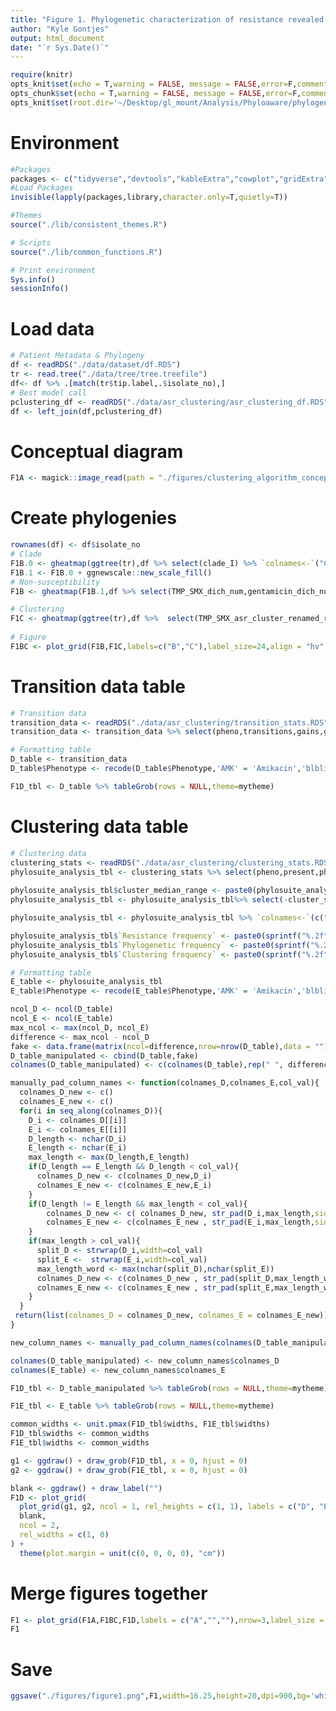 ```yaml
---
title: "Figure 1. Phylogenetic characterization of resistance revealed differential patterns of resistance emergence and spread for five antibiotic phenotypes among clinical carbapenem-resistant Klebsiella pneumoniae sequence type 258 isolates"
author: "Kyle Gontjes"
output: html_document
date: "`r Sys.Date()`"
---
```


 
```r
require(knitr)
opts_knit$set(echo = T,warning = FALSE, message = FALSE,error=F,comment=NA) 
opts_chunk$set(echo = T,warning = FALSE, message = FALSE,error=F,comment=NA)
opts_knit$set(root.dir='~/Desktop/gl_mount/Analysis/Phyloaware/phylogenetic-resistance-ms/')
```

# Environment
```r
#Packages
packages <- c("tidyverse","devtools","kableExtra","cowplot","gridExtra",'hues','magick','ggtree','ape','ggnewscale','grid')   
#Load Packages
invisible(lapply(packages,library,character.only=T,quietly=T))

#Themes
source("./lib/consistent_themes.R")

# Scripts
source("./lib/common_functions.R")

# Print environment
Sys.info()
sessionInfo()
```

# Load data
```r
# Patient Metadata & Phylogeny
df <- readRDS("./data/dataset/df.RDS")
tr <- read.tree("./data/tree/tree.treefile")   
df<- df %>% .[match(tr$tip.label,.$isolate_no),] 
# Best model call
pclustering_df <- readRDS("./data/asr_clustering/asr_clustering_df.RDS")
df <- left_join(df,pclustering_df)
```

# Conceptual diagram
```r
F1A <- magick::image_read(path = "./figures/clustering_algorithm_conceptual_figure.png") %>% image_ggplot()
```

# Create phylogenies 
```r
rownames(df) <- df$isolate_no
# Clade
F1B.0 <- gheatmap(ggtree(tr),df %>% select(clade_I) %>% `colnames<-`("Clade") %>% mutate_all(as.factor) , colnames_position = "top",colnames_angle=90, colnames_offset_y = 0.25, hjust = 0, color = NA, font.size = 7, width = .15) + ylim(NA,560)  + clade_scale + consistent_theme
F1B.1 <- F1B.0 + ggnewscale::new_scale_fill()
# Non-susceptibility
F1B <- gheatmap(F1B.1,df %>% select(TMP_SMX_dich_num,gentamicin_dich_num,AMK_dich_num,CST_dich_num,blbli_dich_num) %>% `colnames<-`(c("TMP-SMX resistance","Gentamicin resistance","Amikacin resistance","Colistin resistance","BL/BLI resistance")) %>% mutate_all(as.factor) , colnames_position = "top",colnames_angle=90, colnames_offset_y = 0.25, hjust = 0, color = NA, font.size = 7, width = .75,offset =0.000035) + resistance_scale  + ylim(NA,560)  + consistent_theme

# Clustering
F1C <- gheatmap(ggtree(tr),df %>%  select(TMP_SMX_asr_cluster_renamed_resistant,gentamicin_asr_cluster_renamed_resistant,AMK_asr_cluster_renamed_resistant,CST_asr_cluster_renamed_resistant,blbli_asr_cluster_renamed_resistant) %>% `colnames<-`(c("TMP-SMX clustering","Gentamicin clustering","Amikacin clustering","Colistin clustering","BL/BLI clustering")) %>% mutate_all(as.factor), colnames_position = "top",colnames_angle=90, colnames_offset_y = 0.25, hjust = 0, color = NA, font.size = 7, width = .75) + ylim(NA,560) + cluster_scale + consistent_theme 
 
# Figure 
F1BC <- plot_grid(F1B,F1C,labels=c("B","C"),label_size=24,align = "hv", ncol=2) + theme(plot.margin = unit(c(0,0,-0.75,0), "cm")) 
``` 

# Transition data table
```r
# Transition data
transition_data <- readRDS("./data/asr_clustering/transition_stats.RDS") 
transition_data <- transition_data %>% select(pheno,transitions,gains,gains_tip,losses,losses_tip,continuations,continuations_present,continuations_absent) %>% `colnames<-`(c("Phenotype",'Transitions','Gains','Gains (tip)','Losses','Losses (tip)','Continuations','Continuations (resistance)','Continuations (susceptible)'))

# Formatting table
D_table <- transition_data
D_table$Phenotype <- recode(D_table$Phenotype,'AMK' = 'Amikacin','blbli'='BL/BLI','CST'='Colistin','TMP_SMX'='TMP-SMX','gentamicin'='Gentamicin')
```

```r
F1D_tbl <- D_table %>% tableGrob(rows = NULL,theme=mytheme) 
```

# Clustering data table
```r
# Clustering data
clustering_stats <- readRDS("./data/asr_clustering/clustering_stats.RDS")
phylosuite_analysis_tbl <- clustering_stats %>% select(pheno,present,phylogenetic_events,singletons,singleton_isolates,clusters,cluster_isolates,cluster_size_median,cluster_size_range,feature_frequency,phylogenetic_frequency,clustering_frequency)
 
phylosuite_analysis_tbl$cluster_median_range <- paste0(phylosuite_analysis_tbl$cluster_size_median," (",phylosuite_analysis_tbl$cluster_size_range,")")
phylosuite_analysis_tbl <- phylosuite_analysis_tbl%>% select(-cluster_size_median,-cluster_size_range)  %>% select(pheno,present,feature_frequency,phylogenetic_events,singletons,singleton_isolates,clusters,cluster_isolates,cluster_median_range,phylogenetic_frequency,clustering_frequency)

phylosuite_analysis_tbl <- phylosuite_analysis_tbl %>% `colnames<-`(c("Phenotype","Resistant isolates","Resistance frequency","Phylogenetic events","Singletons","Singleton isolates","Clusters","Cluster isolates","Cluster size, median (range)","Phylogenetic frequency","Clustering frequency"))

phylosuite_analysis_tbl$`Resistance frequency` <- paste0(sprintf("%.2f", phylosuite_analysis_tbl$`Resistance frequency`),"%")
phylosuite_analysis_tbl$`Phylogenetic frequency` <- paste0(sprintf("%.2f", phylosuite_analysis_tbl$`Phylogenetic frequency`),"%")
phylosuite_analysis_tbl$`Clustering frequency` <- paste0(sprintf("%.2f", phylosuite_analysis_tbl$`Clustering frequency`),"%")

# Formatting table
E_table <- phylosuite_analysis_tbl
E_table$Phenotype <- recode(E_table$Phenotype,'AMK' = 'Amikacin','blbli'='BL/BLI','CST'='Colistin','TMP_SMX'='TMP-SMX','gentamicin'='Gentamicin')       
```

```r
ncol_D <- ncol(D_table)
ncol_E <- ncol(E_table)
max_ncol <- max(ncol_D, ncol_E)
difference <- max_ncol - ncol_D 
fake <- data.frame(matrix(ncol=difference,nrow=nrow(D_table),data = "") )
D_table_manipulated <- cbind(D_table,fake)
colnames(D_table_manipulated) <- c(colnames(D_table),rep(" ", difference))

manually_pad_column_names <- function(colnames_D,colnames_E,col_val){
  colnames_D_new <- c()
  colnames_E_new <- c()
  for(i in seq_along(colnames_D)){
    D_i <- colnames_D[[i]]
    E_i <- colnames_E[[i]]
    D_length <- nchar(D_i)
    E_length <- nchar(E_i) 
    max_length <- max(D_length,E_length)
    if(D_length == E_length && D_length < col_val){
      colnames_D_new <- c(colnames_D_new,D_i)
      colnames_E_new <- c(colnames_E_new,E_i)
    } 
    if(D_length != E_length && max_length < col_val){
        colnames_D_new <- c( colnames_D_new, str_pad(D_i,max_length,side = 'right'))
        colnames_E_new <- c(colnames_E_new , str_pad(E_i,max_length,side = 'right'))
    } 
    if(max_length > col_val){
      split_D <- strwrap(D_i,width=col_val)
      split_E <-  strwrap(E_i,width=col_val)
      max_length_word <- max(nchar(split_D),nchar(split_E))
      colnames_D_new <- c(colnames_D_new , str_pad(split_D,max_length_word,side = 'right') %>% paste0(collapse="\n"))
      colnames_E_new <- c(colnames_E_new , str_pad(split_E,max_length_word,side = 'right') %>% paste0(collapse="\n"))
    } 
  } 
 return(list(colnames_D = colnames_D_new, colnames_E = colnames_E_new)) 
}

new_column_names <- manually_pad_column_names(colnames(D_table_manipulated),colnames(E_table),15)

colnames(D_table_manipulated) <- new_column_names$colnames_D
colnames(E_table) <- new_column_names$colnames_E

F1D_tbl <- D_table_manipulated %>% tableGrob(rows = NULL,theme=mytheme) 

F1E_tbl <- E_table %>% tableGrob(rows = NULL,theme=mytheme)

common_widths <- unit.pmax(F1D_tbl$widths, F1E_tbl$widths)
F1D_tbl$widths <- common_widths
F1E_tbl$widths <- common_widths

g1 <- ggdraw() + draw_grob(F1D_tbl, x = 0, hjust = 0)
g2 <- ggdraw() + draw_grob(F1E_tbl, x = 0, hjust = 0) 
```

```r
blank <- ggdraw() + draw_label("")
F1D <- plot_grid(
  plot_grid(g1, g2, ncol = 1, rel_heights = c(1, 1), labels = c("D", "E"), label_size = 24, align = "h"),
  blank, 
  ncol = 2,
  rel_widths = c(1, 0)
) +
  theme(plot.margin = unit(c(0, 0, 0, 0), "cm")) 
```


# Merge figures together
```r
F1 <- plot_grid(F1A,F1BC,F1D,labels = c("A","",""),nrow=3,label_size = 24,rel_heights = c(.5,1,.45))
F1
```

# Save
```r
ggsave("./figures/figure1.png",F1,width=16.25,height=20,dpi=900,bg='white')  
```

